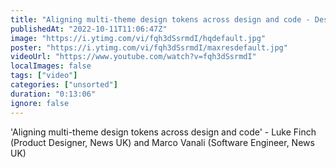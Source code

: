 ```yaml
---
title: "Aligning multi-theme design tokens across design and code - Design Systems London #2 - Sept 2022"
publishedAt: "2022-10-11T11:06:47Z"
image: "https://i.ytimg.com/vi/fqh3dSsrmdI/hqdefault.jpg"
poster: "https://i.ytimg.com/vi/fqh3dSsrmdI/maxresdefault.jpg"
videoUrl: "https://www.youtube.com/watch?v=fqh3dSsrmdI"
localImages: false
tags: ["video"]
categories: ["unsorted"]
duration: "0:13:06"
ignore: false
---
```

'Aligning multi-theme design tokens across design and code' - Luke Finch (Product Designer, News UK) and Marco Vanali (Software Engineer, News UK)
